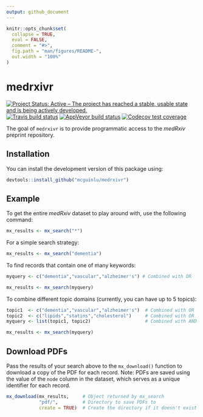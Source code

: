 ```yaml
---
output: github_document
---
```


<!-- README.md is generated from README.Rmd. Please edit that file -->

```r
knitr::opts_chunk$set(
  collapse = TRUE,
  eval = FALSE,
  comment = "#>",
  fig.path = "man/figures/README-",
  out.width = "100%"
)
```

# medrxivr

<!-- badges: start -->
[![Project Status: Active – The project has reached a stable, usable state and is being actively developed.](https://www.repostatus.org/badges/latest/active.svg)](https://www.repostatus.org/#active)
<br>
[![Travis build status](https://travis-ci.com/mcguinlu/medrxivr.svg?branch=master)](https://travis-ci.com/mcguinlu/medrxivr)
[![AppVeyor build status](https://ci.appveyor.com/api/projects/status/github/mcguinlu/medrxivr?branch=master&svg=true)](https://ci.appveyor.com/project/mcguinlu/medrxivr)
[![Codecov test coverage](https://codecov.io/gh/mcguinlu/medrxivr/branch/master/graph/badge.svg)](https://codecov.io/gh/mcguinlu/medrxivr?branch=master)
<!-- badges: end -->

The goal of `medrxivr` is to provide programmatic access to the _medRxiv_ preprint repository.

## Installation

You can install the development version of this package using:


``` r
devtools::install_github("mcguinlu/medrxivr")
```

## Example

To get the entire _medRxiv_ dataset to play around with, use the following command:

``` r

mx_results <- mx_search("*")

```

For a simple search strategy:

``` r

mx_results <- mx_search("dementia")

```

To find records that contain one of many keywords:

``` r

myquery <- c("dementia","vascular","alzheimer's") # Combined with OR

mx_results <- mx_search(myquery)

```

To combine different topic domains (currently, you can have up to 5 topics):

``` r

topic1  <- c("dementia","vascular","alzheimer's")  # Combined with OR
topic2  <- c("lipids","statins","cholesterol")     # Combined with OR
myquery <- list(topic1, topic2)                    # Combined with AND

mx_results <- mx_search(myquery)

```

## Download PDFs

Pass the results of your search above to the `mx_download()` function to download a copy of the PDF for each record. Note: PDFs are saved using the value of the `node` column in the dataset, which serves as a unique identifier for each record.

```r

mx_download(mx_results,     # Object returned by mx_search
            "pdf/",         # Directory to save PDFs to 
            create = TRUE)  # Create the directory if it doesn't exist

```


